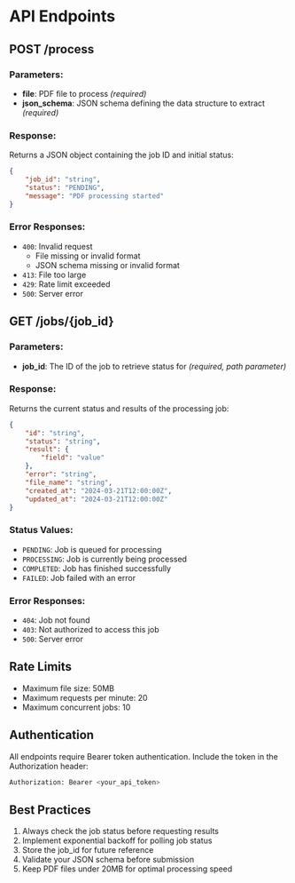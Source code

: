 # API Endpoints

## POST /process
### Parameters:
- **file**: PDF file to process *(required)*
- **json_schema**: JSON schema defining the data structure to extract *(required)*

### Response:
Returns a JSON object containing the job ID and initial status:

```json
{
    "job_id": "string",
    "status": "PENDING",
    "message": "PDF processing started"
}
```

### Error Responses:
- `400`: Invalid request
  - File missing or invalid format
  - JSON schema missing or invalid format
- `413`: File too large
- `429`: Rate limit exceeded
- `500`: Server error

## GET /jobs/{job_id}
### Parameters:
- **job_id**: The ID of the job to retrieve status for *(required, path parameter)*

### Response:
Returns the current status and results of the processing job:

```json
{
    "id": "string",
    "status": "string",
    "result": {
        "field": "value"
    },
    "error": "string",
    "file_name": "string",
    "created_at": "2024-03-21T12:00:00Z",
    "updated_at": "2024-03-21T12:00:00Z"
}
```

### Status Values:
- `PENDING`: Job is queued for processing
- `PROCESSING`: Job is currently being processed
- `COMPLETED`: Job has finished successfully
- `FAILED`: Job failed with an error

### Error Responses:
- `404`: Job not found
- `403`: Not authorized to access this job
- `500`: Server error

## Rate Limits
- Maximum file size: 50MB
- Maximum requests per minute: 20
- Maximum concurrent jobs: 10

## Authentication
All endpoints require Bearer token authentication. Include the token in the Authorization header:

```bash
Authorization: Bearer <your_api_token>
```

## Best Practices
1. Always check the job status before requesting results
2. Implement exponential backoff for polling job status
3. Store the job_id for future reference
4. Validate your JSON schema before submission
5. Keep PDF files under 20MB for optimal processing speed
